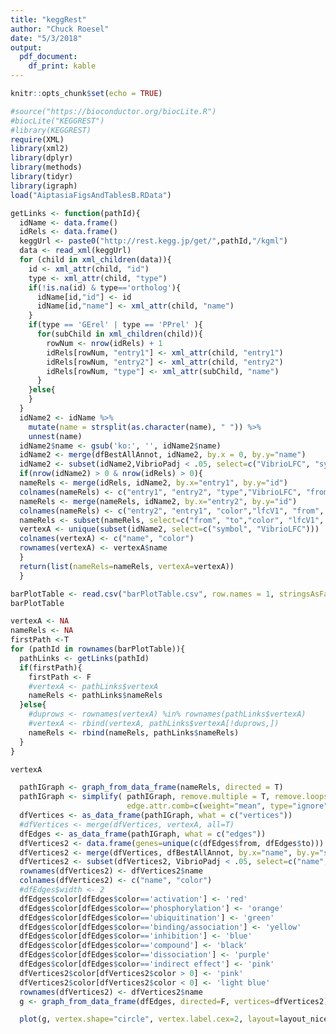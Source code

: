 ```yaml
---
title: "keggRest"
author: "Chuck Roesel"
date: "5/3/2018"
output:
  pdf_document:
    df_print: kable
---
```



```r
knitr::opts_chunk$set(echo = TRUE)
```

```r
#source("https://bioconductor.org/biocLite.R")
#biocLite("KEGGREST")
#library(KEGGREST)
require(XML)
library(xml2)
library(dplyr)
library(methods)
library(tidyr)
library(igraph)
load("AiptasiaFigsAndTablesB.RData")
```

```r
getLinks <- function(pathId){
  idName <- data.frame()
  idRels <- data.frame()
  keggUrl <- paste0("http://rest.kegg.jp/get/",pathId,"/kgml")
  data <- read_xml(keggUrl)
  for (child in xml_children(data)){
    id <- xml_attr(child, "id")
    type <- xml_attr(child, "type")
    if(!is.na(id) & type=='ortholog'){
      idName[id,"id"] <- id
      idName[id,"name"] <- xml_attr(child, "name")
    }
    if(type == 'GErel' | type == 'PPrel' ){
      for(subChild in xml_children(child)){
        rowNum <- nrow(idRels) + 1
        idRels[rowNum, "entry1"] <- xml_attr(child, "entry1")
        idRels[rowNum, "entry2"] <- xml_attr(child, "entry2")
        idRels[rowNum, "type"] <- xml_attr(subChild, "name")
      }
    }else{
    }
  }
  idName2 <- idName %>% 
    mutate(name = strsplit(as.character(name), " ")) %>% 
    unnest(name)
  idName2$name <- gsub('ko:', '', idName2$name)
  idName2 <- merge(dfBestAllAnnot, idName2, by.x = 0, by.y="name")
  idName2 <- subset(idName2,VibrioPadj < .05, select=c("VibrioLFC", "symbol", "id"))
  if(nrow(idName2) > 0 & nrow(idRels) > 0){
  nameRels <- merge(idRels, idName2, by.x="entry1", by.y="id")
  colnames(nameRels) <- c("entry1", "entry2", "type","VibrioLFC", "from")
  nameRels <- merge(nameRels, idName2, by.x="entry2", by.y="id")
  colnames(nameRels) <- c("entry2", "entry1", "color","lfcV1", "from", "lfcV2", "to")
  nameRels <- subset(nameRels, select=c("from", "to","color", "lfcV1", "lfcV2"))
  vertexA <- unique(subset(idName2, select=c("symbol", "VibrioLFC")))
  colnames(vertexA) <- c("name", "color")
  rownames(vertexA) <- vertexA$name
  }
  return(list(nameRels=nameRels, vertexA=vertexA))
  }
```
```r
barPlotTable <- read.csv("barPlotTable.csv", row.names = 1, stringsAsFactors = F)
barPlotTable
```
```r
vertexA <- NA
nameRels <- NA
firstPath <-T
for (pathId in rownames(barPlotTable)){
  pathLinks <- getLinks(pathId)
  if(firstPath){
    firstPath <- F
    #vertexA <- pathLinks$vertexA
    nameRels <- pathLinks$nameRels
  }else{
    #duprows <- rownames(vertexA) %in% rownames(pathLinks$vertexA)
    #vertexA <- rbind(vertexA, pathLinks$vertexA[!duprows,])
    nameRels <- rbind(nameRels, pathLinks$nameRels)
  }
}
```
```r
vertexA
```
```r
  pathIGraph <- graph_from_data_frame(nameRels, directed = T)
  pathIGraph <- simplify( pathIGraph, remove.multiple = T, remove.loops = T, 
                          edge.attr.comb=c(weight="mean", type="ignore", color="first") )
  dfVertices <- as_data_frame(pathIGraph, what = c("vertices"))
  #dfVertices <- merge(dfVertices, vertexA, all=T)
  dfEdges <- as_data_frame(pathIGraph, what = c("edges"))
  dfVertices2 <- data.frame(genes=unique(c(dfEdges$from, dfEdges$to)))
  dfVertices2 <- merge(dfVertices, dfBestAllAnnot, by.x="name", by.y="symbol", all.x=T)
  dfVertices2 <- subset(dfVertices2, VibrioPadj < .05, select=c("name", "VibrioLFC"))
  rownames(dfVertices2) <- dfVertices2$name
  colnames(dfVertices2) <- c("name", "color")
  #dfEdges$width <- 2
  dfEdges$color[dfEdges$color=='activation'] <- 'red'
  dfEdges$color[dfEdges$color=='phosphorylation'] <- 'orange'
  dfEdges$color[dfEdges$color=='ubiquitination'] <- 'green'
  dfEdges$color[dfEdges$color=='binding/association'] <- 'yellow'
  dfEdges$color[dfEdges$color=='inhibition'] <- 'blue'
  dfEdges$color[dfEdges$color=='compound'] <- 'black'
  dfEdges$color[dfEdges$color=='dissociation'] <- 'purple'
  dfEdges$color[dfEdges$color=='indirect effect'] <- 'pink'
  dfVertices2$color[dfVertices2$color > 0] <- 'pink'
  dfVertices2$color[dfVertices2$color < 0] <- 'light blue'
  rownames(dfVertices2) <- dfVertices2$name
  g <- graph_from_data_frame(dfEdges, directed=F, vertices=dfVertices2)
```

```r

  plot(g, vertex.shape="circle", vertex.label.cex=2, layout=layout_nicely, edge.width=4, edge.length=10)

```